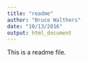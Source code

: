 ```yaml
---
title: "readme"
author: "Bruce Walthers"
date: "10/13/2016"
output: html_document
---
```


This is a readme file.